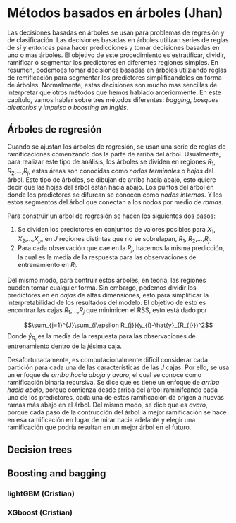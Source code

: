 # Métodos basados en árboles (Jhan)

Las decisiones basadas en árboles se usan para problemas de regresión y de clasificación. Las decisiones basadas en árboles utilizan series de reglas de *si y entonces* para hacer  predicciones y tomar decisiones basadas en uno o mas árboles. El objetivo de este procedimiento es estratificar, dividir, ramificar o segmentar los predictores en diferentes regiones simples. En resumen, podemoes tomar decisiones basadas en árboles utilziando reglas de remificación para segmentar los predictores simplificandoles en forma de árboles. Normalmente, estas decisiones son mucho mas sencillas de interpretar que otros métodos que hemos hablado anteriormente. En este capítulo, vamos hablar sobre tres métodos diferentes: *bagging*, *bosques aleatorios* y *impulso o boosting en inglés*. 

## Árboles de regresión

Cuando se ajustan los árboles de regresión, se usan una serie de reglas de ramificaciones comenzando dos la parte de arriba del árbol. Usualmente, para realizar este tipo de análisis, los árboles se dividen en regiones $R_{1}$, $R_{2}$,...,$R_{j}$, estas áreas son conocidas como *nodos terminales* o *hojas* del árbol. Este tipo de árboles, se dibujan de arriba hacia abajo, esto quiere decir que las hojas del árbol están hacia abajo. Los puntos del árbol en donde los predictores se difurcan se conocen como *nodos internos*. Y los estos segmentos del árbol que conectan a los nodos por medio de *ramas*.

Para construir un árbol de regresión se hacen los siguientes dos pasos:

1) Se dividen los predictores en conjuntos de valores posibles para $X_{1}$, $X_{2}$,...,$X_{p}$, en *J* regiones distintas que no se sobrelapan, $R_{1}$, $R_{2}$,...,$R_{j}$.
2) Para cada observación que cae en la $R_{j}$, hacemos la misma predicción, la cual es la media de la respuesta para las observaciones de entrenamiento en $R_{j}$.

Del mismo modo, para contruir estos árboles, en teoría, las regiones pueden tomar cualquier forma. Sin embargo, podemos dividir los predictores en en *cajas* de altas dimensiones, esto para simplificar la interpretabilidad de los resultados del modelo.  El objetivo de esto es encontrar las cajas $R_{1}$,...,$R_{j}$ que minimicen el RSS, esto está dado por

$$\sum_{j=1}^{J}\sum_{i\epsilon R_{j}}(y_{i}-\hat{y}_{R_{j}})^2$$
Donde $\hat{y}_{R_{j}}$ es la media de la respuesta para las observaciones de entrenamiento dentro de la *j*ésima caja.

Desafortunadamente, es computacionalmente difícil considerar cada partición para cada una de las características de las *J* cajas. Por ello, se usa un enfoque de *arriba hacia abaja* y *avaro*, el cual se conoce como ramificación binaria recursiva. Se dice que es tiene un enfoque de *arriba hacia abajo*, porque comienza desde arriba del árbol raminifcando cada uno de los predictores, cada una de estas ramificación da origen a nuevas ramas más abajo en el árbol. Del mismo modo, se dice que es *avaro*, porque cada paso de la contrucción del árbol la mejor ramificación se hace en esa ramificación en lugar de mirar hacia adelante y elegir una ramificación que podría resultan en un mejor árbol en el futuro.

## Decision trees
## Boosting and bagging

### lightGBM (Cristian)

### XGboost (Cristian)